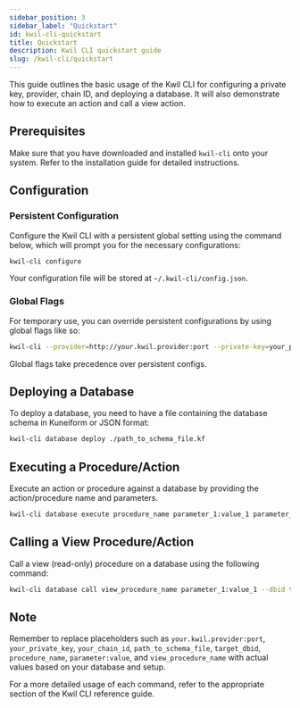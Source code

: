 ```yaml
---
sidebar_position: 3
sidebar_label: "Quickstart"
id: kwil-cli-quickstart
title: Quickstart
description: Kwil CLI quickstart guide
slug: /kwil-cli/quickstart
---
```


This guide outlines the basic usage of the Kwil CLI for configuring a private key, provider, chain ID, and deploying a database. It will also demonstrate how to execute an action and call a view action.

## Prerequisites

Make sure that you have downloaded and installed `kwil-cli` onto your system. Refer to the installation guide for detailed instructions.

## Configuration

### Persistent Configuration

Configure the Kwil CLI with a persistent global setting using the command below, which will prompt you for the necessary configurations:

```bash
kwil-cli configure
```

Your configuration file will be stored at `~/.kwil-cli/config.json`.

### Global Flags

For temporary use, you can override persistent configurations by using global flags like so:

```bash
kwil-cli --provider=http://your.kwil.provider:port --private-key=your_private_key --chain-id=your_chain_id
```

Global flags take precedence over persistent configs.

## Deploying a Database

To deploy a database, you need to have a file containing the database schema in Kuneiform or JSON format:

```bash
kwil-cli database deploy ./path_to_schema_file.kf
```

## Executing a Procedure/Action

Execute an action or procedure against a database by providing the action/procedure name and parameters.

```bash
kwil-cli database execute procedure_name parameter_1:value_1 parameter_2:value_2 --dbid target_dbid
```

## Calling a View Procedure/Action

Call a view (read-only) procedure on a database using the following command:

```bash
kwil-cli database call view_procedure_name parameter_1:value_1 --dbid target_dbid
```

## Note

Remember to replace placeholders such as `your.kwil.provider:port`, `your_private_key`, `your_chain_id`,  `path_to_schema_file`, `target_dbid`, `procedure_name`, `parameter:value`, and `view_procedure_name` with actual values based on your database and setup.

For a more detailed usage of each command, refer to the appropriate section of the Kwil CLI reference guide.
